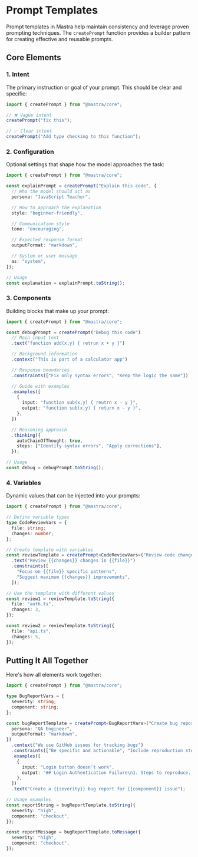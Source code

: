 # Prompt Templates

Prompt templates in Mastra help maintain consistency and leverage proven prompting techniques. The `createPrompt` function provides a builder pattern for creating effective and reusable prompts.

## Core Elements

### 1. Intent

The primary instruction or goal of your prompt. This should be clear and specific:

```typescript
import { createPrompt } from "@mastra/core";

// ❌ Vague intent
createPrompt("fix this");

// ✅ Clear intent
createPrompt("Add type checking to this function");
```

### 2. Configuration

Optional settings that shape how the model approaches the task:

```typescript
import { createPrompt } from "@mastra/core";

const explainPrompt = createPrompt("Explain this code", {
  // Who the model should act as
  persona: "JavaScript Teacher",

  // How to approach the explanation
  style: "beginner-friendly",

  // Communication style
  tone: "encouraging",

  // Expected response format
  outputFormat: "markdown",

  // System or user message
  as: "system",
});

// Usage
const explanation = explainPrompt.toString();
```

### 3. Components

Building blocks that make up your prompt:

```typescript
import { createPrompt } from "@mastra/core";

const debugPrompt = createPrompt("Debug this code")
  // Main input text
  .text("function add(x,y) { retrun x + y }")

  // Background information
  .context("This is part of a calculator app")

  // Response boundaries
  .constraints(["Fix only syntax errors", "Keep the logic the same"])

  // Guide with examples
  .examples([
    {
      input: "function sub(x,y) { reutrn x - y }",
      output: "function sub(x,y) { return x - y }",
    },
  ])

  // Reasoning approach
  .thinking({
    autoChainOfThought: true,
    steps: ["Identify syntax errors", "Apply corrections"],
  });

// Usage
const debug = debugPrompt.toString();
```

### 4. Variables

Dynamic values that can be injected into your prompts:

```typescript
import { createPrompt } from "@mastra/core";

// Define variable types
type CodeReviewVars = {
  file: string;
  changes: number;
};

// Create template with variables
const reviewTemplate = createPrompt<CodeReviewVars>("Review code changes")
  .text("Review {{changes}} changes in {{file}}")
  .constraints([
    "Focus on {{file}} specific patterns",
    "Suggest maximum {{changes}} improvements",
  ]);

// Use the template with different values
const review1 = reviewTemplate.toString({
  file: "auth.ts",
  changes: 3,
});

const review2 = reviewTemplate.toString({
  file: "api.ts",
  changes: 5,
});
```

## Putting It All Together

Here's how all elements work together:

```typescript
import { createPrompt } from "@mastra/core";

type BugReportVars = {
  severity: string;
  component: string;
};

const bugReportTemplate = createPrompt<BugReportVars>("Create bug report", {
  persona: "QA Engineer",
  outputFormat: "markdown",
})
  .context("We use GitHub issues for tracking bugs")
  .constraints(["Be specific and actionable", "Include reproduction steps"])
  .examples([
    {
      input: "Login button doesn't work",
      output: "## Login Authentication Failure\n1. Steps to reproduce...",
    },
  ])
  .text("Create a {{severity}} bug report for {{component}} issue");

// Usage examples
const reportString = bugReportTemplate.toString({
  severity: "high",
  component: "checkout",
});

const reportMessage = bugReportTemplate.toMessage({
  severity: "high",
  component: "checkout",
});
```
